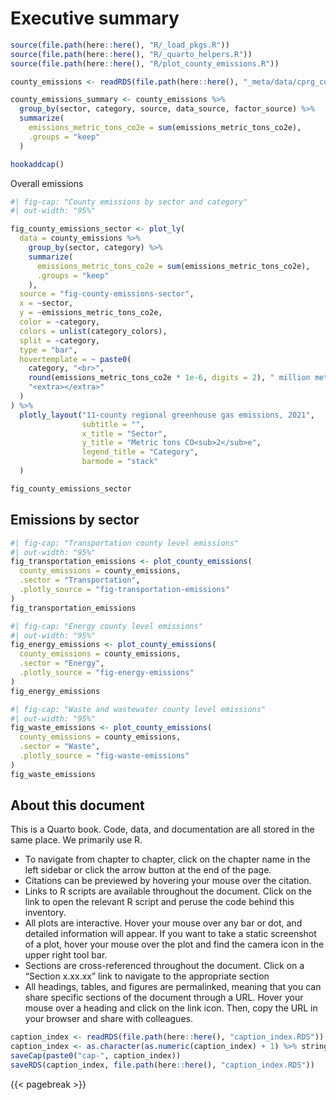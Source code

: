 # Executive summary {.unnumbered}
```r
source(file.path(here::here(), "R/_load_pkgs.R"))
source(file.path(here::here(), "R/_quarto_helpers.R"))
source(file.path(here::here(), "R/plot_county_emissions.R"))

county_emissions <- readRDS(file.path(here::here(), "_meta/data/cprg_county_emissions.RDS"))

county_emissions_summary <- county_emissions %>%
  group_by(sector, category, source, data_source, factor_source) %>%
  summarize(
    emissions_metric_tons_co2e = sum(emissions_metric_tons_co2e),
    .groups = "keep"
  )

hookaddcap()
```

Overall emissions

<!-- TODO sentence here with percentages, by sector and data source. Will be put into Word doc -->

```r
#| fig-cap: "County emissions by sector and category"
#| out-width: "95%"

fig_county_emissions_sector <- plot_ly(
  data = county_emissions %>% 
    group_by(sector, category) %>%
    summarize(
      emissions_metric_tons_co2e = sum(emissions_metric_tons_co2e),
      .groups = "keep"
    ),
  source = "fig-county-emissions-sector",
  x = ~sector,
  y = ~emissions_metric_tons_co2e,
  color = ~category,
  colors = unlist(category_colors),
  split = ~category,
  type = "bar",
  hovertemplate = ~ paste0(
    category, "<br>",
    round(emissions_metric_tons_co2e * 1e-6, digits = 2), " million metric tons CO<sub>2</sub>e", "<br>",
    "<extra></extra>"
  )
) %>%
  plotly_layout("11-county regional greenhouse gas emissions, 2021",
                subtitle = "",
                x_title = "Sector",
                y_title = "Metric tons CO<sub>2</sub>e",
                legend_title = "Category",
                barmode = "stack"
  )

fig_county_emissions_sector
```

## Emissions by sector

```r
#| fig-cap: "Transportation county level emissions"
#| out-width: "95%"
fig_transportation_emissions <- plot_county_emissions(
  county_emissions = county_emissions,
  .sector = "Transportation",
  .plotly_source = "fig-transportation-emissions"
)
fig_transportation_emissions
```

```r
#| fig-cap: "Energy county level emissions"
#| out-width: "95%"
fig_energy_emissions <- plot_county_emissions(
  county_emissions = county_emissions,
  .sector = "Energy",
  .plotly_source = "fig-energy-emissions"
)
fig_energy_emissions
```

```r
#| fig-cap: "Waste and wastewater county level emissions"
#| out-width: "95%"
fig_waste_emissions <- plot_county_emissions(
  county_emissions = county_emissions,
  .sector = "Waste",
  .plotly_source = "fig-waste-emissions"
)
fig_waste_emissions
```


## About this document

This is a Quarto book. Code, data, and documentation are all stored in the same place. We primarily use R. 

- To navigate from chapter to chapter, click on the chapter name in the left sidebar or click the arrow button at the end of the page.
- Citations can be previewed by hovering your mouse over the citation.
- Links to R scripts are available throughout the document. Click on the link to open the relevant R script and peruse the code behind this inventory.
- All plots are interactive. Hover your mouse over any bar or dot, and detailed information will appear. If you want to take a static screenshot of a plot, hover your mouse over the plot and find the camera icon in the upper right tool bar.
- Sections are cross-referenced throughout the document. Click on a "Section x.xx.xx" link to navigate to the appropriate section
- All headings, tables, and figures are permalinked, meaning that you can share specific sections of the document through a URL. Hover your mouse over a heading and click on the link icon. Then, copy the URL in your browser and share with colleagues. 


```r
caption_index <- readRDS(file.path(here::here(), "caption_index.RDS"))
caption_index <- as.character(as.numeric(caption_index) + 1) %>% stringr::str_pad(width = 2, side = "left", pad = "0")
saveCap(paste0("cap-", caption_index))
saveRDS(caption_index, file.path(here::here(), "caption_index.RDS"))
```

{{< pagebreak >}}

